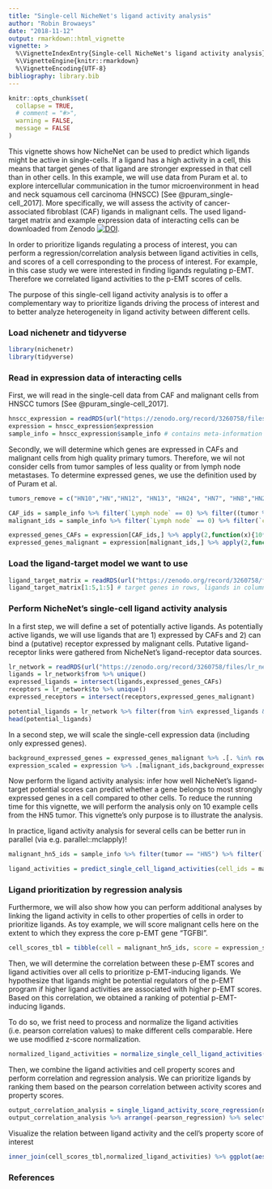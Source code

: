 ```yaml
---
title: "Single-cell NicheNet's ligand activity analysis"
author: "Robin Browaeys"
date: "2018-11-12"
output: rmarkdown::html_vignette
vignette: >
  %\VignetteIndexEntry{Single-cell NicheNet's ligand activity analysis}
  %\VignetteEngine{knitr::rmarkdown}
  %\VignetteEncoding{UTF-8}
bibliography: library.bib
---
```


<!-- github markdown built using 
rmarkdown::render("vignettes/ligand_activity_single_cell.Rmd", output_format = "github_document")
-->

```r
knitr::opts_chunk$set(
  collapse = TRUE,
  # comment = "#>",
  warning = FALSE,
  message = FALSE
)
```

This vignette shows how NicheNet can be used to predict which ligands might be active in single-cells. If a ligand has a high activity in a cell, this means that target genes of that ligand are stronger expressed in that cell than in other cells. In this example, we will use data from Puram et al. to explore intercellular communication in the tumor microenvironment in head and neck squamous cell carcinoma (HNSCC) [See @puram_single-cell_2017]. More specifically, we will assess the activity of cancer-associated fibroblast (CAF) ligands in malignant cells. The used ligand-target matrix and example expression data of interacting cells can be downloaded from Zenodo [![DOI](https://zenodo.org/badge/DOI/10.5281/zenodo.3260758.svg)](https://doi.org/10.5281/zenodo.3260758).

In order to prioritize ligands regulating a process of interest, you can perform a regression/correlation analysis between ligand activities in cells, and scores of a cell corresponding to the process of interest. For example, in this case study we were interested in finding ligands regulating p-EMT. Therefore we correlated ligand activities to the p-EMT scores of cells. 

The purpose of this single-cell ligand activity analysis is to offer a complementary way to prioritize ligands driving the process of interest and to better analyze heterogeneity in ligand activity between different cells.

### Load nichenetr and tidyverse

```r
library(nichenetr)
library(tidyverse)
```

### Read in expression data of interacting cells

First, we will read in the single-cell data from CAF and malignant cells from HNSCC tumors [See @puram_single-cell_2017].

```r
hnscc_expression = readRDS(url("https://zenodo.org/record/3260758/files/hnscc_expression.rds"))
expression = hnscc_expression$expression
sample_info = hnscc_expression$sample_info # contains meta-information about the cells
```

Secondly, we will determine which genes are expressed in CAFs and malignant cells from high quality primary tumors. Therefore, we wil not consider cells from tumor samples of less quality or from lymph node metastases. To determine expressed genes, we use the definition used by of Puram et al.

```r
tumors_remove = c("HN10","HN","HN12", "HN13", "HN24", "HN7", "HN8","HN23")

CAF_ids = sample_info %>% filter(`Lymph node` == 0) %>% filter((tumor %in% tumors_remove == FALSE)) %>% filter(`non-cancer cell type` == "CAF") %>% .$cell
malignant_ids = sample_info %>% filter(`Lymph node` == 0) %>% filter(`classified  as cancer cell` == 1) %>% filter((tumor %in% tumors_remove == FALSE)) %>% .$cell

expressed_genes_CAFs = expression[CAF_ids,] %>% apply(2,function(x){10*(2**x - 1)}) %>% apply(2,function(x){log2(mean(x) + 1)}) %>% .[. >= 4] %>% names()
expressed_genes_malignant = expression[malignant_ids,] %>% apply(2,function(x){10*(2**x - 1)}) %>% apply(2,function(x){log2(mean(x) + 1)}) %>% .[. >= 4] %>% names()

```

### Load the ligand-target model we want to use

```r
ligand_target_matrix = readRDS(url("https://zenodo.org/record/3260758/files/ligand_target_matrix.rds"))
ligand_target_matrix[1:5,1:5] # target genes in rows, ligands in columns
```

### Perform NicheNet's single-cell ligand activity analysis

In a first step, we will define a set of potentially active ligands. As potentially active ligands, we will use ligands that are 1) expressed by CAFs and 2) can bind a (putative) receptor expressed by malignant cells. Putative ligand-receptor links were gathered from NicheNet's ligand-receptor data sources.

```r
lr_network = readRDS(url("https://zenodo.org/record/3260758/files/lr_network.rds"))
ligands = lr_network$from %>% unique()
expressed_ligands = intersect(ligands,expressed_genes_CAFs)
receptors = lr_network$to %>% unique()
expressed_receptors = intersect(receptors,expressed_genes_malignant)

potential_ligands = lr_network %>% filter(from %in% expressed_ligands & to %in% expressed_receptors) %>% .$from %>% unique()
head(potential_ligands)
```

In a second step, we will scale the single-cell expression data (including only expressed genes).

```r
background_expressed_genes = expressed_genes_malignant %>% .[. %in% rownames(ligand_target_matrix)]
expression_scaled = expression %>% .[malignant_ids,background_expressed_genes] %>% scale_quantile()
```

Now perform the ligand activity analysis: infer how well NicheNet's ligand-target potential scores can predict whether a gene belongs to most strongly expressed genes in a cell compared to other cells. To reduce the running time for this vignette, we will perform the analysis only on 10 example cells from the HN5 tumor. This vignette's only purpose is to illustrate the analysis. 

In practice, ligand activity analysis for several cells can be better run in parallel (via e.g. parallel::mclapply)!

```r
malignant_hn5_ids = sample_info %>% filter(tumor == "HN5") %>% filter(`Lymph node` == 0) %>% filter(`classified  as cancer cell` == 1)  %>% .$cell %>% head(10)

ligand_activities = predict_single_cell_ligand_activities(cell_ids = malignant_hn5_ids, expression_scaled = expression_scaled, ligand_target_matrix = ligand_target_matrix, potential_ligands = potential_ligands)
```

### Ligand prioritization by regression analysis

Furthermore, we will also show how you can perform additional analyses by linking the ligand activity in cells to other properties of cells in order to prioritize ligands. As toy example, we will score malignant cells here on the extent to which they express the core p-EMT gene "TGFBI".

```r
cell_scores_tbl = tibble(cell = malignant_hn5_ids, score = expression_scaled[malignant_hn5_ids,"TGFBI"])
```

Then, we will determine the correlation between these p-EMT scores and ligand activities over all cells to prioritize p-EMT-inducing ligands. We hypothesize that ligands might be potential regulators of the p-EMT program if higher ligand activities are associated with higher p-EMT scores. Based on this correlation, we obtained a ranking of potential p-EMT-inducing ligands.

To do so, we frist need to process and normalize the ligand activities (i.e. pearson correlation values) to make different cells comparable. Here we use modified z-score normalization.

```r
normalized_ligand_activities = normalize_single_cell_ligand_activities(ligand_activities)
```

Then, we combine the ligand activities and cell property scores and perform correlation and regression analysis.
We can prioritize ligands by ranking them based on the pearson correlation between activity scores and property scores.

```r
output_correlation_analysis = single_ligand_activity_score_regression(normalized_ligand_activities,cell_scores_tbl)
output_correlation_analysis %>% arrange(-pearson_regression) %>% select(pearson_regression, ligand)
```

Visualize the relation between ligand activity and the cell's property score of interest

```r
inner_join(cell_scores_tbl,normalized_ligand_activities) %>% ggplot(aes(score,TNC)) + geom_point() + geom_smooth(method = "lm")
```

### References
